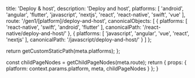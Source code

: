 
  title: 'Deploy & host',
  description: 'Deploy and host',
  platforms: [
    'android',
    'angular',
    'flutter',
    'javascript',
    'nextjs',
    'react',
    'react-native',
    'swift',
    'vue'
  ],
  route: '/gen1/[platform]/deploy-and-host',
  canonicalObjects: [
    {
      platforms: [
        'react-native',
        'swift',
        'android',
        'flutter'
      ],
      canonicalPath: '/react-native/deploy-and-host/'
    },
    {
      platforms: [
        'javascript',
        'angular',
        'vue',
        'react',
        'nextjs'
      ],
      canonicalPath: '/javascript/deploy-and-host/'
    }
  ]
};

  return getCustomStaticPath(meta.platforms);
};

  const childPageNodes = getChildPageNodes(meta.route);
  return {
    props: {
      platform: context.params.platform,
      meta,
      childPageNodes
    }
  };
}

<Overview childPageNodes={props.childPageNodes} />
